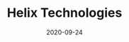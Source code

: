 ---
title: Helix Technologies
tag: Tools,MachineFi
status: publish
date: 2020-09-24
slug: Helix is a cloud services company focused on big data, analytics, and AI || Halo Grant recipient (USA)
website: https://www.helixtechnologies.xyz/
twitter:
logo: /img/Helix Technologies.png
featured_img: https://wp.gcap1.iotex.io/wp-content/uploads/2020/10/helix.jpg
telegram:
---
